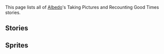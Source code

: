 {{Unofficial Translation}}
This page lists all of [[Albedo]]'s Taking Pictures and Recounting Good Times stories.

==Stories==
{{TPRGT Stories by Category Table}}

==Sprites==
{{Files by Category Gallery|Taking Pictures and Recounting Good Times Sprites & Albedo Images}}